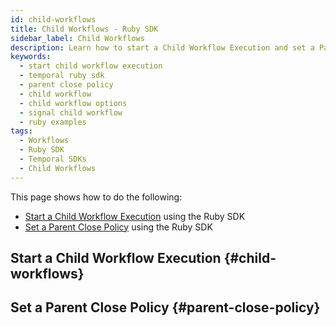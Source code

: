 ```yaml
---
id: child-workflows
title: Child Workflows - Ruby SDK
sidebar_label: Child Workflows
description: Learn how to start a Child Workflow Execution and set a Parent Close Policy using Temporal Ruby SDK.
keywords:
  - start child workflow execution
  - temporal ruby sdk
  - parent close policy
  - child workflow
  - child workflow options
  - signal child workflow
  - ruby examples
tags:
  - Workflows
  - Ruby SDK
  - Temporal SDKs
  - Child Workflows
---
```

This page shows how to do the following:

- [Start a Child Workflow Execution](#child-workflows) using the Ruby SDK 
- [Set a Parent Close Policy](#parent-close-policy) using the Ruby SDK 

## Start a Child Workflow Execution {#child-workflows}
<!-- CONTENT-->


## Set a Parent Close Policy {#parent-close-policy} 
<!-- CONTENT-->